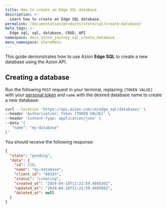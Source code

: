 ```yaml
---
title: How to create an Edge SQL database
description: >-
  Learn how to create an Edge SQL database.
permalink: /documentation/products/store/sql/create-database/
meta_tags: >-
  Edge sql, sql, database, CRUD, API
namespace: docs_store_journey_sql_create_database
menu_namespace: storeMenu
---
```


This guide demonstrates how to use Azion **Edge SQL** to create a new database using the Azion API.

## Creating a database

Run the following `POST` request in your terminal, replacing `[TOKEN VALUE]` with your [personal token](/en/documentation/products/guides/personal-tokens/) and `name` with the desired database name to create a new database:

```bash
curl --location 'https://api.azion.com/v4/edge_sql/databases' \
--header 'Authorization: Token [TOKEN VALUE]' \
--header 'Content-Type: application/json' \
--data '{
   "name": "my-database"
}'
```

You should receive the following response:

```json
{
  "state": "pending",
  "data": {
    "id": 118,
    "name": "my-database",
    "client_id": "6832h",
    "status": "creating",
    "created_at": "2024-04-18T11:22:59.468536Z",
    "updated_at": "2024-04-18T11:22:59.468586Z",
    "deleted_at": null
  }
}
```

